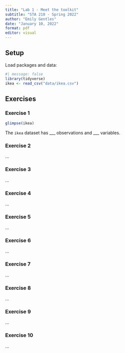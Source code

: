 ```yaml
---
title: "Lab 1 - Meet the toolkit"
subtitle: "STA 210 - Spring 2022"
author: "Emily Gentles"
date: "January 10, 2022"
format: pdf
editor: visual
---
```


## Setup

Load packages and data:

```r
#| message: false
library(tidyverse)
ikea <- read_csv("data/ikea.csv")
```

## Exercises

### Exercise 1

```r
glimpse(ikea)
```

The `ikea` dataset has \_\_\_ observations and \_\_\_ variables.

### Exercise 2

...

### Exercise 3

...

### Exercise 4

...

### Exercise 5

...

### Exercise 6

...

### Exercise 7

...

### Exercise 8

...

### Exercise 9

...

### Exercise 10

...
